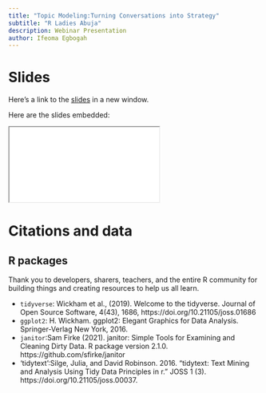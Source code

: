 ```yaml
---
title: "Topic Modeling:Turning Conversations into Strategy"
subtitle: "R Ladies Abuja"
description: Webinar Presentation
author: Ifeoma Egbogah
---
```


# Slides

Here's a link to the [slides](/slides/rladiesabuja.html){target="_blank"} in a new window.

Here are the slides embedded:

<iframe class="slide-deck ar16x9" src="/slides/rladiesabuja.html" title="slides"></iframe>


# Citations and data

## R packages

Thank you to developers, sharers, teachers, and the entire R community for building things and creating resources to help us all learn.

-   `tidyverse`: Wickham et al., (2019). Welcome to the tidyverse. Journal of Open Source Software, 4(43), 1686, https://doi.org/10.21105/joss.01686
-   `ggplot2`: H. Wickham. ggplot2: Elegant Graphics for Data Analysis. Springer-Verlag New York, 2016.
-   `janitor`:Sam Firke (2021). janitor: Simple Tools for Examining and Cleaning Dirty Data. R package version 2.1.0. https://github.com/sfirke/janitor
- 'tidytext':Silge, Julia, and David Robinson. 2016. “tidytext: Text Mining and Analysis Using Tidy Data Principles in r.” JOSS 1 (3). https://doi.org/10.21105/joss.00037.
